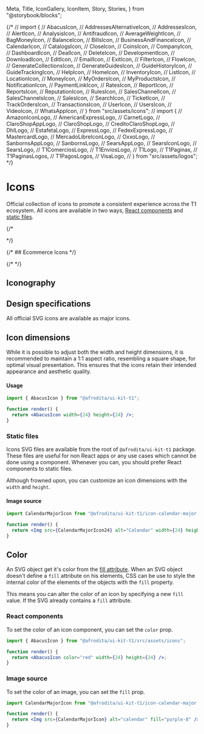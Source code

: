   Meta,
  Title,
  IconGallery,
  IconItem,
  Story,
  Stories,
} from "@storybook/blocks";

{/* // import {
//   AbacusIcon,
//   AddressesAlternativeIcon,
//   AddressesIcon,
//   AlertIcon,
//   AnalysisIcon,
//   AntifraudIcon,
//   AverageWeightIcon,
//   BagMoneyIcon,
//   BalanceIcon,
//   BillsIcon,
//   BusinessAndFinanceIcon,
//   CalendarIcon,
//   CatalogsIcon,
//   CloseIcon,
//   CoinsIcon,
//   CompanyIcon,
//   DashboardIcon,
//   DealIcon,
//   DeleteIcon,
//   DevelopmentIcon,
//   DownloadIcon,
//   EditIcon,
//   EmailIcon,
//   ExitIcon,
//   FilterIcon,
//   FlowIcon,
//   GenerateCollectionsIcon,
//   GenerateGuidesIcon,
//   GuideHistoryIcon,
//   GuideTrackingIcon,
//   HelpIcon,
//   HomeIcon,
//   InventoryIcon,
//   ListIcon,
//   LocationIcon,
//   MoneyIcon,
//   MyOrdersIcon,
//   MyProductsIcon,
//   NotificationIcon,
//   PaymentLinkIcon,
//   RatesIcon,
//   ReportIcon,
//   ReportsIcon,
//   ReputationIcon,
//   RulesIcon,
//   SalesChannelIcon,
//   SalesChannelsIcon,
//   SalesIcon,
//   SearchIcon,
//   TicketIcon,
//   TrackOrdersIcon,
//   TransactionsIcon,
//   UserIcon,
//   UsersIcon,
//   VideoIcon,
//   WhatsAppIcon,
// } from "src/assets/icons";
// import {
//   AmazonIconLogo,
//   AmericanExpressLogo,
//   CarnetLogo,
//   ClaroShopAppLogo,
//   ClaroShopLogo,
//   CreditoClaroShopLogo,
//   DhlLogo,
//   EstafetaLogo,
//   ExpressLogo,
//   FedexExpressLogo,
//   MastercardLogo,
//   MercadoLibreIconLogo,
//   OxxoLogo,
//   SanbornsAppLogo,
//   SanbornsLogo,
//   SearsAppLogo,
//   SearsIconLogo,
//   SearsLogo,
//   T1ComerciosLogo,
//   T1EnviosLogo,
//   T1Logo,
//   T1Paginas,
//   T1PaginasLogos,
//   T1PagosLogos,
//   VisaLogo,
// } from "src/assets/logos"; */}


<Meta title="Foundations/Iconography" of={IconStories} />

# Icons

Official collection of icons to promote a consistent experience across the T1 ecosystem. All icons are available in two ways, [React components](#react-components) and [static files](#static-files).

<Stories />

{/* <div class="grid grid-cols-4 gap-4">
  <div className="flex justify-center items-center">
    <T1PaginasLogos width={140} height={140} name="graphline" />
  </div>
  <div className="flex justify-center items-center">
    <T1PagosLogos width={140} height={140} name="graphline" />
  </div>
  <div className="flex justify-center items-center">
    <T1EnviosLogo width={140} height={140} name="graphline" />
  </div>
  <div className="flex justify-center items-center">
    <AmericanExpressLogo width={140} height={140} name="IconAmericanExpress" />
  </div>
  <div className="flex justify-center items-center">
    <CarnetLogo width={140} height={140} name="paintbrush" />
  </div>
  <div className="flex justify-center items-center">
    <MastercardLogo width={140} height={140} name="graphline" />
  </div>
  <div className="flex justify-center items-center">
    <VisaLogo width={140} height={140} name="graphline" />
  </div>
  <div className="flex justify-center items-center">
    <ClaroShopLogo width={140} height={140} name="paintbrush" />
  </div>
  <div className="flex justify-center items-center">
    <CreditoClaroShopLogo width={140} height={140} name="document" />
  </div>
  <div className="flex justify-center items-center">
    <OxxoLogo width={140} height={140} />
  </div>
  <div className="flex justify-center items-center">
    <FedexExpressLogo width={140} height={140} />
  </div>
  <div className="flex justify-center items-center">
    <EstafetaLogo width={140} height={140} />
  </div>
  <div className="flex justify-center items-center">
    <DhlLogo width={140} height={140} />
  </div>
  <div className="flex justify-center items-center">
    <ExpressLogo width={140} height={140} />
  </div>
</div> */}

{/* ## Ecommerce Icons */}

{/* <IconGallery>
  <IconItem name="ClaroShopIcon">
    <ClaroShopLogo />
  </IconItem>
  <IconItem name="SearsIcon">
    <SearsLogo />
  </IconItem>
  <IconItem name="SanbornsIcon">
    <SanbornsLogo />
  </IconItem>
  <IconItem name="MercadoLibreIcon">
    <MercadoLibreIconLogo />
  </IconItem>
  <IconItem name="AmazonIcon">
    <AmazonIconLogo name="AmazonIcon" />
  </IconItem>
</IconGallery> */}

## Iconography


## Design specifications

All official SVG icons are available as major icons.

## Icon dimensions

While it is possible to adjust both the width and height dimensions, it is recommended to maintain a 1:1 aspect ratio, resembling a square shape, for optimal visual presentation. This ensures that the icons retain their intended appearance and aesthetic quality.

#### Usage

```jsx
import { AbacusIcon } from "@afrodita/ui-kit-t1";

function render() {
  return <AbacusIcon width={24} height={24} />;
}
```

### Static files

Icons SVG files are available from the root of `@afrodita/ui-kit-t1` package. These files are useful for non React apps or any use cases which cannot be done using a component. Whenever you can, you should prefer React components to static files.

Although frowned upon, you can customize an icon dimensions with the `width` and `height`.

#### Image source

```jsx
import CalendarMajorIcon from "@afrodita/ui-kit-t1/icon-calendar-major.svg";

function render() {
  return <Img src={CalendarMajorIcon24} alt="Calendar" width={24} height={24} />;
}
```

## Color

An SVG object get it's color from the [fill attribute](https://developer.mozilla.org/en-US/docs/Web/SVG/Tutorial/Fills_and_Strokes). When an SVG object doesn't define a `fill` attribute on his elements, CSS can be use to style the internal color of the elements of the objects with the `fill` property.

This means you can alter the color of an icon by specifying a new `fill` value. If the SVG already contains a `fill` attribute.

### React components

To set the color of an icon component, you can set the `color` prop.

```jsx
import { AbacusIcon } from "@afrodita/ui-kit-t1/src/assets/icons";

function render() {
  return <AbacusIcon color="red" width={24} height={24} />;
}
```

### Image source

To set the color of an image, you can set the `fill` prop.

```jsx
import CalendarMajorIcon from "@afrodita/ui-kit-t1/icon-calendar-major.svg";

function render() {
  return <Img src={CalendarMajorIcon} alt="calendar" fill="purple-8" />;
}
```